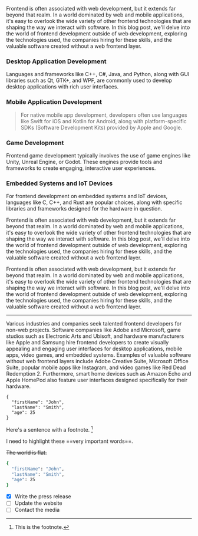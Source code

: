 Frontend is often associated with web development, but it extends far beyond that realm. In a world dominated by web and mobile applications, it's easy to overlook the wide variety of other frontend technologies that are shaping the way we interact with software. In this blog post, we'll delve into the world of frontend development outside of web development, exploring the technologies used, the companies hiring for these skills, and the valuable software created without a web frontend layer.

### **Desktop Application Development**

Languages and frameworks like C++, C#, Java, and Python, along with GUI libraries such as Qt, GTK+, and WPF, are commonly used to develop desktop applications with rich user interfaces.

### **Mobile Application Development**

> For native mobile app development, developers often use languages like Swift for iOS and Kotlin for Android, along with platform-specific SDKs (Software Development Kits) provided by Apple and Google.

### **Game Development**

Frontend game development typically involves the use of game engines like Unity, Unreal Engine, or Godot. These engines provide tools and frameworks to create engaging, interactive user experiences.

### **Embedded Systems and IoT Devices**

For frontend development on embedded systems and IoT devices, languages like C, C++, and Rust are popular choices, along with specific libraries and frameworks designed for the hardware in question.

Frontend is often associated with web development, but it extends far beyond that realm. In a world dominated by web and mobile applications, it's easy to overlook the wide variety of other frontend technologies that are shaping the way we interact with software. In this blog post, we'll delve into the world of frontend development outside of web development, exploring the technologies used, the companies hiring for these skills, and the valuable software created without a web frontend layer.

Frontend is often associated with web development, but it extends far beyond that realm. In a world dominated by web and mobile applications, it's easy to overlook the wide variety of other frontend technologies that are shaping the way we interact with software. In this blog post, we'll delve into the world of frontend development outside of web development, exploring the technologies used, the companies hiring for these skills, and the valuable software created without a web frontend layer.

---

Various industries and companies seek talented frontend developers for non-web projects. Software companies like Adobe and Microsoft, game studios such as Electronic Arts and Ubisoft, and hardware manufacturers like Apple and Samsung hire frontend developers to create visually appealing and engaging user interfaces for desktop applications, mobile apps, video games, and embedded systems. Examples of valuable software without web frontend layers include Adobe Creative Suite, Microsoft Office Suite, popular mobile apps like Instagram, and video games like Red Dead Redemption 2. Furthermore, smart home devices such as Amazon Echo and Apple HomePod also feature user interfaces designed specifically for their hardware.

```
{
  "firstName": "John",
  "lastName": "Smith",
  "age": 25
}
```

Here's a sentence with a footnote. [^1]

[^1]: This is the footnote.

I need to highlight these ==very important words==.

~~The world is flat.~~

```bash
{
  "firstName": "John",
  "lastName": "Smith",
  "age": 25
}
```

- [x] Write the press release
- [ ] Update the website
- [ ] Contact the media
